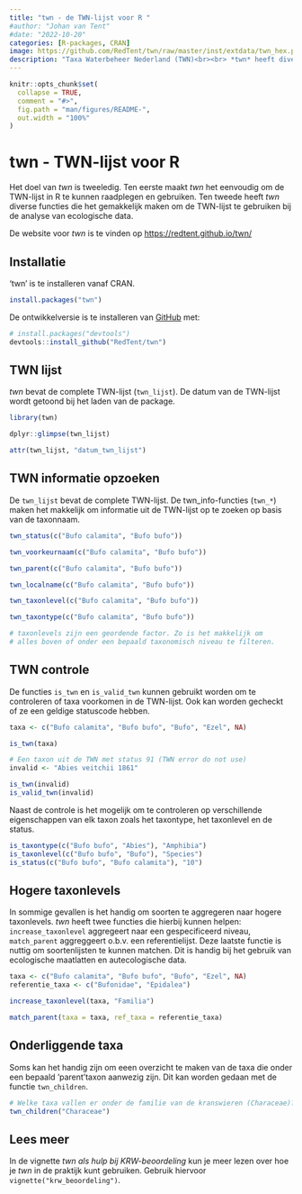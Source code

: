 ```yaml
---
title: "twn - de TWN-lijst voor R "
#author: "Johan van Tent"
#date: "2022-10-20"
categories: [R-packages, CRAN]
image: https://github.com/RedTent/twn/raw/master/inst/extdata/twn_hex.png
description: "Taxa Waterbeheer Nederland (TWN)<br><br> *twn* heeft diverse functies die het gemakkelijk maken om de TWN-lijst te gebruiken bij de analyse van ecologische data in R."
---
```


```r
knitr::opts_chunk$set(
  collapse = TRUE,
  comment = "#>",
  fig.path = "man/figures/README-",
  out.width = "100%"
)
```


# twn - TWN-lijst voor R

Het doel van *twn* is tweeledig. Ten eerste maakt *twn* het eenvoudig om de TWN-lijst in R te kunnen raadplegen en gebruiken. Ten tweede heeft *twn* diverse functies die het gemakkelijk maken om de TWN-lijst te gebruiken bij de analyse van ecologische data.

De website voor *twn* is te vinden op [https://redtent.github.io/twn/](https://redtent.github.io/twn/)


## Installatie

'twn' is te installeren vanaf CRAN. 

``` r
install.packages("twn")
```

De ontwikkelversie is te installeren van [GitHub](https://github.com/Redtent/twn) met:

``` r
# install.packages("devtools")
devtools::install_github("RedTent/twn")
```

## TWN lijst

*twn* bevat de complete TWN-lijst (`twn_lijst`). De datum van de TWN-lijst wordt getoond bij het laden van de package. 

```r
library(twn)

dplyr::glimpse(twn_lijst)

attr(twn_lijst, "datum_twn_lijst")
```

## TWN informatie opzoeken

De `twn_lijst` bevat de complete TWN-lijst. De twn_info-functies (`twn_*`) maken het makkelijk om informatie uit de TWN-lijst op te zoeken op basis van de taxonnaam.

```r
twn_status(c("Bufo calamita", "Bufo bufo"))

twn_voorkeurnaam(c("Bufo calamita", "Bufo bufo"))

twn_parent(c("Bufo calamita", "Bufo bufo"))

twn_localname(c("Bufo calamita", "Bufo bufo"))

twn_taxonlevel(c("Bufo calamita", "Bufo bufo"))

twn_taxontype(c("Bufo calamita", "Bufo bufo"))

# taxonlevels zijn een geordende factor. Zo is het makkelijk om 
# alles boven of onder een bepaald taxonomisch niveau te filteren.
```

## TWN controle

De functies `is_twn` en `is_valid_twn` kunnen gebruikt worden om te controleren of taxa voorkomen in de TWN-lijst. Ook kan worden gecheckt of ze een geldige statuscode hebben.

```r
taxa <- c("Bufo calamita", "Bufo bufo", "Bufo", "Ezel", NA)

is_twn(taxa)

# Een taxon uit de TWN met status 91 (TWN error do not use)
invalid <- "Abies veitchii 1861"

is_twn(invalid)
is_valid_twn(invalid)


```

Naast de controle is het mogelijk om te controleren op verschillende eigenschappen van elk taxon zoals het taxontype, het taxonlevel en de status.

```r
is_taxontype(c("Bufo bufo", "Abies"), "Amphibia")
is_taxonlevel(c("Bufo bufo", "Bufo"), "Species")
is_status(c("Bufo bufo", "Bufo calamita"), "10")
```


## Hogere taxonlevels

In sommige gevallen is het handig om soorten te aggregeren naar hogere taxonlevels. *twn* heeft twee functies die hierbij kunnen helpen: `increase_taxonlevel` aggregeert naar een gespecificeerd niveau, `match_parent` aggreggeert o.b.v. een referentielijst. Deze laatste functie is nuttig om soortenlijsten te kunnen matchen. Dit is handig bij het gebruik van ecologische maatlatten en autecologische data.

```r
taxa <- c("Bufo calamita", "Bufo bufo", "Bufo", "Ezel", NA)
referentie_taxa <- c("Bufonidae", "Epidalea")

increase_taxonlevel(taxa, "Familia")

match_parent(taxa = taxa, ref_taxa = referentie_taxa)

```

## Onderliggende taxa

Soms kan het handig zijn om eeen overzicht te maken van de taxa die onder een bepaald 'parent'taxon aanwezig zijn. Dit kan worden gedaan met de functie `twn_children`.

```r
# Welke taxa vallen er onder de familie van de kranswieren (Characeae)?
twn_children("Characeae")

```

## Lees meer

In de vignette *twn als hulp bij KRW-beoordeling* kun je meer lezen over hoe je *twn* in de praktijk kunt gebruiken. Gebruik hiervoor `vignette("krw_beoordeling")`.

